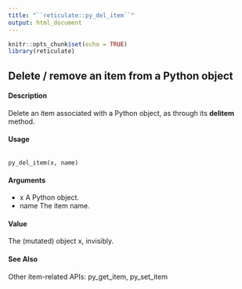 ```yaml
---
title: "``reticulate::py_del_item``"
output: html_document
---
```


```r
knitr::opts_chunk$set(echo = TRUE)
library(reticulate)
```

##  Delete / remove an item from a Python object

#### Description 
Delete an item associated with a Python object, as through its __delitem__ method.

#### Usage
<pre><code>
py_del_item(x, name)
</code></pre>

#### Arguments
* x A Python object.
* name The item name.

#### Value
The (mutated) object x, invisibly.

#### See Also
Other item-related APIs: py_get_item, py_set_item
